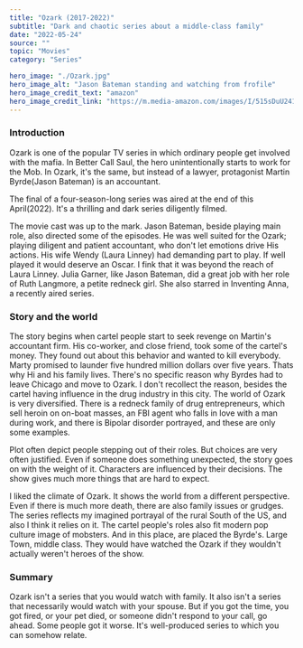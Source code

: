 ---
title: "Ozark (2017-2022)"
subtitle: "Dark and chaotic series about a middle-class family"
date: "2022-05-24"
source: ""
topic: "Movies"
category: "Series"

hero_image: "./Ozark.jpg"
hero_image_alt: "Jason Bateman standing and watching from frofile"
hero_image_credit_text: "amazon"
hero_image_credit_link: "https://m.media-amazon.com/images/I/515sDuU241L._AC_.jpg"
---

### Introduction

Ozark is one of the popular TV series in which ordinary people get involved with the mafia. In Better Call Saul, the hero unintentionally starts to work for the Mob. In Ozark, it's the same, but instead of a lawyer, protagonist Martin Byrde(Jason Bateman) is an accountant.  

The final of a four-season-long series was aired at the end of this April(2022). It's a thrilling and dark series diligently filmed.

The movie cast was up to the mark. Jason Bateman, beside playing main role, also directed some of the episodes. He was well suited for the Ozark; playing diligent and patient accountant, who don't let emotions drive His actions. 
His wife Wendy (Laura Linney) had demanding part to play. If well played it would deserve an Oscar. I fink that it was beyond the reach of Laura Linney.
Julia Garner, like Jason Bateman, did a great job with her role of Ruth Langmore, a petite redneck girl. She also starred in Inventing Anna, a recently aired series.


### Story and the world

The story begins when cartel people start to seek revenge on Martin's accountant firm. His co-worker, and close friend, took some of the cartel's money. They found out about this behavior and wanted to kill everybody. Marty promised to launder five hundred million dollars over five years. Thats why Hi and his family lives.
There's no specific reason why Byrdes had to leave Chicago and move to Ozark. I don't recollect the reason, besides the cartel having influence in the drug industry in this city.
The world of Ozark is very diversified. There is a redneck family of drug entrepreneurs, which sell heroin on on-boat masses, an FBI agent who falls in love with a man during work, and there is Bipolar disorder portrayed, and these are only some examples.

Plot often depict people stepping out of their roles. But choices are very often justified. Even if someone does something unexpected, the story goes on with the weight of it. Characters are influenced by their decisions. The show gives much more things that are hard to expect.

I liked the climate of Ozark. It shows the world from a different perspective. Even if there is much more death, there are also family issues or grudges. The series reflects my imagined portrayal of the rural South of the US, and also I think it relies on it. The cartel people's roles also fit modern pop culture image of mobsters.
And in this place, are placed the Byrde's. Large Town, middle class. They would have watched the Ozark if they wouldn't actually weren't heroes of the show. 

### Summary

Ozark isn't a series that you would watch with family. It also isn't a series that necessarily would watch with your spouse. But if you got the time, you got fired, or your pet died, or someone didn't respond to your call, go ahead. Some people got it worse. It's well-produced series to which you can somehow relate.
